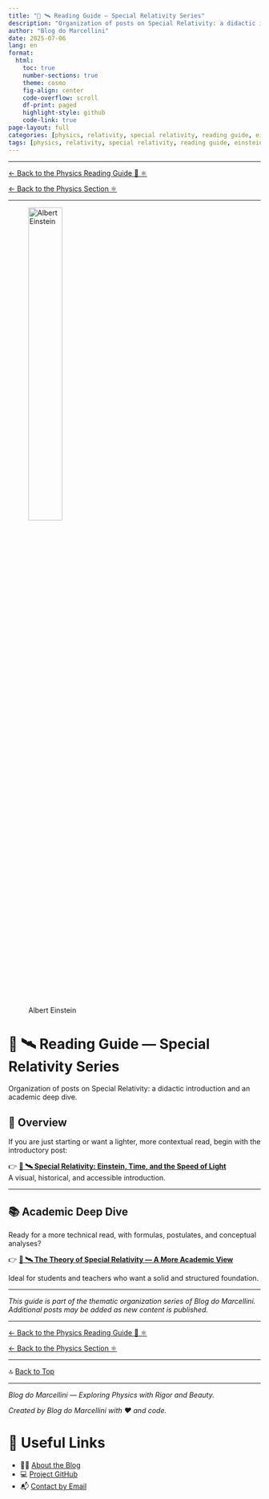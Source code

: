 ```yaml
---
title: "🧭 🛰️ Reading Guide — Special Relativity Series"
description: "Organization of posts on Special Relativity: a didactic introduction and an academic deep dive."
author: "Blog do Marcellini"
date: 2025-07-06
lang: en
format:
  html:
    toc: true
    number-sections: true
    theme: cosmo
    fig-align: center
    code-overflow: scroll
    df-print: paged
    highlight-style: github
    code-link: true
page-layout: full
categories: [physics, relativity, special relativity, reading guide, einstein, series]
tags: [physics, relativity, special relativity, reading guide, einstein, series]
---
```


---

[← Back to the Physics Reading Guide 🧭 ⚛️](/posts/physics/guide-physics.qmd)

[← Back to the Physics Section ⚛️](/posts/physics/)

---

![Albert Einstein](../../images/500px-Einstein_patentoffice.jpeg){width=40% style="margin-bottom: 2rem;"}

# 🧭 🛰️ Reading Guide — Special Relativity Series

Organization of posts on Special Relativity: a didactic introduction and an academic deep dive.

## 🌟 Overview

If you are just starting or want a lighter, more contextual read, begin with the introductory post:

👉 **[📘 🛰️ Special Relativity: Einstein, Time, and the Speed of Light](relatividade-especial.qmd)**  
A visual, historical, and accessible introduction.

---

## 📚 Academic Deep Dive

Ready for a more technical read, with formulas, postulates, and conceptual analyses?

👉 **[📘 🛰️ The Theory of Special Relativity — A More Academic View](relatividade-especial-academico.qmd)**

Ideal for students and teachers who want a solid and structured foundation.

---

*This guide is part of the thematic organization series of Blog do Marcellini.*  
*Additional posts may be added as new content is published.*

---

[← Back to the Physics Reading Guide 🧭 ⚛️](/posts/physics/guide-physics.qmd)

[← Back to the Physics Section ⚛️](/posts/physics/)

---

🔝 [Back to Top](guide-special-relativity.qmd)

---

*Blog do Marcellini — Exploring Physics with Rigor and Beauty.*

:::{.callout-note}
*Created by Blog do Marcellini with ❤️ and code.*
:::

# 🔗 Useful Links

- 🧑‍🏫 [About the Blog](../../posts/personal/about-the-blog.qmd)
- 💻 <a href="https://github.com/marcellini-celso/blog-marcellini-en.git" target="_blank">Project GitHub</a>
- 📬 [Contact by Email](mailto:prof.marcellini@gmail.com)

